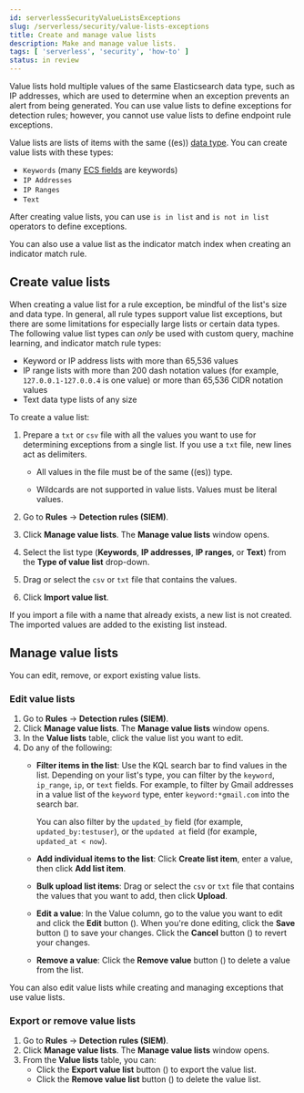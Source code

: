 ```yaml
---
id: serverlessSecurityValueListsExceptions
slug: /serverless/security/value-lists-exceptions
title: Create and manage value lists
description: Make and manage value lists. 
tags: [ 'serverless', 'security', 'how-to' ]
status: in review
---
```


<DocBadge template="technical preview" />
<div id="value-lists-exceptions"></div>

Value lists hold multiple values of the same Elasticsearch data type, such as IP addresses, which are used to determine when an exception prevents an alert from being generated. You can use value lists to define exceptions for detection rules; however, you cannot use value lists to define endpoint rule exceptions. 

Value lists are lists of items with the same ((es)) [data type](((ref))/mapping-types.html). You can create value lists with these types:

* `Keywords` (many [ECS fields](((ecs-ref))/ecs-field-reference.html) are keywords)
* `IP Addresses`
* `IP Ranges`
* `Text`

After creating value lists, you can use `is in list` and `is not in list` operators to <DocLink id="serverlessSecurityAddExceptions">define exceptions</DocLink>.

<DocCallOut title="Tip">
You can also use a value list as the <DocLink id="serverlessSecurityRulesUiCreate" section="use-value-lists-with-indicator-match-rules">indicator match index</DocLink> when creating an indicator match rule.
</DocCallOut>

<div id="create-value-lists"></div>

## Create value lists
When creating a value list for a rule exception, be mindful of the list's size and data type. In general, all rule types support value list exceptions, but there are some limitations for especially large lists or certain data types. The following value list types can _only_ be used with custom query, machine learning, and indicator match rule types:

* Keyword or IP address lists with more than 65,536 values
* IP range lists with more than 200 dash notation values (for example, `127.0.0.1-127.0.0.4` is one value) or more than 65,536 CIDR notation values
* Text data type lists of any size

To create a value list:

1. Prepare a `txt` or `csv` file with all the values you want to use for
    determining exceptions from a single list. If you use a `txt` file, new lines
    act as delimiters.

    <DocCallOut title="Important" color="warning">

    * All values in the file must be of the same ((es)) type.

    * Wildcards are not supported in value lists. Values must be literal values.

    </DocCallOut>

1. Go to **Rules** → **Detection rules (SIEM)**.
1. Click **Manage value lists**. The **Manage value lists** window opens.

    <DocImage size="xl" url="../images/value-lists-exceptions/-detections-upload-lists-ui.png" alt="Manage value lists flyout" />

1. Select the list type (**Keywords**, **IP addresses**, **IP ranges**, or **Text**) from the **Type of value list** drop-down.
1. Drag or select the `csv` or `txt` file that contains the values.
1. Click **Import value list**.

<DocCallOut title="Note">
If you import a file with a name that already exists, a new list is not created. The imported values are added to the existing list instead.
</DocCallOut>

<div id="manage-value-lists"></div>

## Manage value lists

You can edit, remove, or export existing value lists. 

<div id="edit-value-lists"></div>

### Edit value lists 

1. Go to **Rules** → **Detection rules (SIEM)**.
1. Click **Manage value lists**. The **Manage value lists** window opens. 
1. In the **Value lists** table, click the value list you want to edit.
1. Do any of the following:
    * **Filter items in the list**: Use the KQL search bar to find values in the list. Depending on your list's type, you can filter by the `keyword`, `ip_range`, `ip`, or `text` fields. For example, to filter by Gmail addresses in a value list of the `keyword` type, enter `keyword:*gmail.com` into the search bar. 
    
       You can also filter by the `updated_by` field (for example, `updated_by:testuser`), or the `updated at` field (for example, `updated_at < now`).
    * **Add individual items to the list**: Click **Create list item**, enter a value, then click **Add list item**.
    * **Bulk upload list items**: Drag or select the `csv` or `txt` file that contains the values that you want to add, then click **Upload**.
    * **Edit a value**: In the Value column, go to the value you want to edit and click the **Edit** button (<DocIcon type="pencil" title="Edit" />). When you're done editing, click the **Save** button (<DocIcon type="check" title="Save" />) to save your changes. Click the **Cancel** button (<DocIcon type="cross" title="Edit" />) to revert your changes. 
    * **Remove a value**: Click the **Remove value** button (<DocIcon type="trash" title="Remove value list" />) to delete a value from the list.

      <DocImage size="xl" url="../images/value-lists-exceptions/-detections-edit-value-lists.png" alt="Manage items in a value list" />

<DocCallOut title="Tip">
You can also edit value lists while creating and managing exceptions that use value lists. 
</DocCallOut>

<div id="export-remove-value-lists"></div> 

### Export or remove value lists 

1. Go to **Rules** → **Detection rules (SIEM)**.
1. Click **Manage value lists**. The **Manage value lists** window opens.
1. From the **Value lists** table, you can:
    * Click the **Export value list** button (<DocIcon type="exportAction" title="Export value list" />) to export the value list. 
    * Click the **Remove value list** button (<DocIcon type="trash" title="Remove value list" />) to delete the value list.

<DocImage size="xl" url="../images/value-lists-exceptions/-detections-manage-value-list.png" alt="Import value list flyout with action buttons highlighted" />